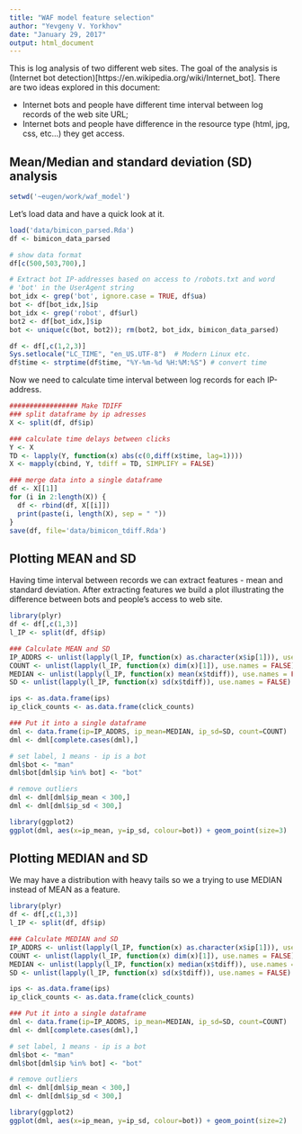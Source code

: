 ```yaml
---
title: "WAF model feature selection"
author: "Yevgeny V. Yorkhov"
date: "January 29, 2017"
output: html_document
---
```


This is log analysis of two different web sites. The goal of the analysis is (Internet bot detection)[https://en.wikipedia.org/wiki/Internet_bot]. There are two ideas explored in this document:

- Internet bots and people have different time interval between log records of the web site URL;
- Internet bots and people have difference in the resource type (html, jpg, css, etc...) they get access.

## Mean/Median and standard deviation (SD) analysis
```r
setwd('~eugen/work/waf_model')
```

Let's load data and have a quick look at it.
```r
load('data/bimicon_parsed.Rda')
df <- bimicon_data_parsed

# show data format
df[c(500,503,700),]

# Extract bot IP-addresses based on access to /robots.txt and word 
# 'bot' in the UserAgent string
bot_idx <- grep('bot', ignore.case = TRUE, df$ua)
bot <- df[bot_idx,]$ip
bot_idx <- grep('robot', df$url)
bot2 <- df[bot_idx,]$ip
bot <- unique(c(bot, bot2)); rm(bot2, bot_idx, bimicon_data_parsed)

df <- df[,c(1,2,3)]
Sys.setlocale("LC_TIME", "en_US.UTF-8")  # Modern Linux etc.
df$time <- strptime(df$time, "%Y-%m-%d %H:%M:%S") # convert time

```

Now we need to calculate time interval between log records for each IP-address.

```r
################# Make TDIFF
### split dataframe by ip adresses
X <- split(df, df$ip)

### calculate time delays between clicks
Y <- X
TD <- lapply(Y, function(x) abs(c(0,diff(x$time, lag=1))))
X <- mapply(cbind, Y, tdiff = TD, SIMPLIFY = FALSE)

### merge data into a single dataframe
df <- X[[1]]
for (i in 2:length(X)) {
  df <- rbind(df, X[[i]])
  print(paste(i, length(X), sep = " "))
}
save(df, file='data/bimicon_tdiff.Rda')
```

## Plotting MEAN and SD
Having time interval between records we can extract features - mean and standard deviation. After extracting features we build a plot illustrating the difference between bots and people's access to web site. 

```r
library(plyr)
df <- df[,c(1,3)]
l_IP <- split(df, df$ip)

### Calculate MEAN and SD
IP_ADDRS <- unlist(lapply(l_IP, function(x) as.character(x$ip[1])), use.names = FALSE)
COUNT <- unlist(lapply(l_IP, function(x) dim(x)[1]), use.names = FALSE)
MEDIAN <- unlist(lapply(l_IP, function(x) mean(x$tdiff)), use.names = FALSE)
SD <- unlist(lapply(l_IP, function(x) sd(x$tdiff)), use.names = FALSE)

ips <- as.data.frame(ips)
ip_click_counts <- as.data.frame(click_counts)

### Put it into a single dataframe
dml <- data.frame(ip=IP_ADDRS, ip_mean=MEDIAN, ip_sd=SD, count=COUNT)
dml <- dml[complete.cases(dml),]

# set label, 1 means - ip is a bot
dml$bot <- "man"
dml$bot[dml$ip %in% bot] <- "bot"

# remove outliers
dml <- dml[dml$ip_mean < 300,]
dml <- dml[dml$ip_sd < 300,]

library(ggplot2)
ggplot(dml, aes(x=ip_mean, y=ip_sd, colour=bot)) + geom_point(size=3)

```

## Plotting MEDIAN and SD
We may have a distribution with heavy tails so we a trying to use MEDIAN instead of MEAN as a feature.

```r
library(plyr)
df <- df[,c(1,3)]
l_IP <- split(df, df$ip)

### Calculate MEDIAN and SD
IP_ADDRS <- unlist(lapply(l_IP, function(x) as.character(x$ip[1])), use.names = FALSE)
COUNT <- unlist(lapply(l_IP, function(x) dim(x)[1]), use.names = FALSE)
MEDIAN <- unlist(lapply(l_IP, function(x) median(x$tdiff)), use.names = FALSE)
SD <- unlist(lapply(l_IP, function(x) sd(x$tdiff)), use.names = FALSE)

ips <- as.data.frame(ips)
ip_click_counts <- as.data.frame(click_counts)

### Put it into a single dataframe
dml <- data.frame(ip=IP_ADDRS, ip_mean=MEDIAN, ip_sd=SD, count=COUNT)
dml <- dml[complete.cases(dml),]

# set label, 1 means - ip is a bot
dml$bot <- "man"
dml$bot[dml$ip %in% bot] <- "bot"

# remove outliers
dml <- dml[dml$ip_mean < 300,]
dml <- dml[dml$ip_sd < 300,]

library(ggplot2)
ggplot(dml, aes(x=ip_mean, y=ip_sd, colour=bot)) + geom_point(size=2)
```


